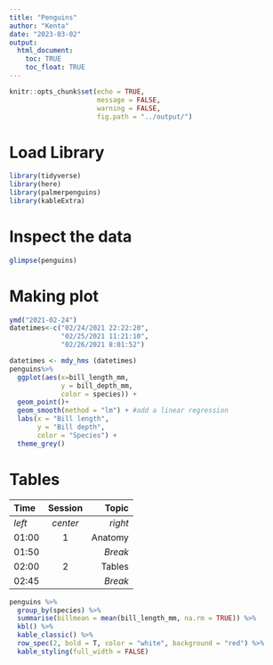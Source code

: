 ```yaml
---
title: "Penguins"
author: "Kenta"
date: "2023-03-02"
output: 
  html_document:
    toc: TRUE
    toc_float: TRUE
---
```


```r
knitr::opts_chunk$set(echo = TRUE,
                      message = FALSE,
                      warning = FALSE,
                      fig.path = "../output/")
```

# Load Library
```r
library(tidyverse)
library(here)
library(palmerpenguins)
library(kableExtra)
```

# Inspect the data
```r
glimpse(penguins)
```


# Making plot
```r

ymd("2021-02-24")
datetimes<-c("02/24/2021 22:22:20",
             "02/25/2021 11:21:10",
             "02/26/2021 8:01:52")

datetimes <- mdy_hms (datetimes)
penguins%>%
  ggplot(aes(x=bill_length_mm,
             y = bill_depth_mm,
             color = species)) +
  geom_point()+
  geom_smooth(method = "lm") + #add a linear regression
  labs(x = "Bill length",
       y = "Bill depth",
       color = "Species") +
  theme_grey()
```

# Tables

| Time  | Session | Topic    |
|:------|:-------:|---------:|
| _left_ | _center_| _right_ |
| 01:00  | 1       | Anatomy |
| 01:50  |         | *Break* |
| 02:00  | 2       | Tables  |
| 02:45  |         | *Break* |

```r
penguins %>%
  group_by(species) %>%
  summarise(billmean = mean(bill_length_mm, na.rm = TRUE)) %>%
  kbl() %>%
  kable_classic() %>%
  row_spec(2, bold = T, color = "white", background = "red") %>%
  kable_styling(full_width = FALSE)
```


